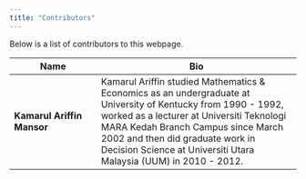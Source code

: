 ```yaml
---
title: "Contributors"
---
```


Below is a list of contributors to this webpage.

Name | Bio
----------------------|-------------------------------------------------
**Kamarul Ariffin Mansor** | Kamarul Ariffin studied Mathematics & Economics as an undergraduate at University of Kentucky from 1990 - 1992, worked as a lecturer at Universiti Teknologi MARA Kedah Branch Campus since March 2002 and then did graduate work in Decision Science at Universiti Utara Malaysia (UUM) in 2010 - 2012.

